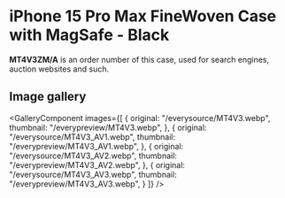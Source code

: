 
# iPhone 15 Pro Max FineWoven Case with MagSafe - Black

<Callout type='info' emoji='👉🏻'>**MT4V3ZM/A** is an order number of this case, used for search engines, auction websites and such.</Callout>

## Image gallery

<GalleryComponent
    images={[
      {
        original: "/everysource/MT4V3.webp",
        thumbnail: "/everypreview/MT4V3.webp",
      },
      {
        original: "/everysource/MT4V3_AV1.webp",
        thumbnail: "/everypreview/MT4V3_AV1.webp",
      },
      {
        original: "/everysource/MT4V3_AV2.webp",
        thumbnail: "/everypreview/MT4V3_AV2.webp",
      },
      {
        original: "/everysource/MT4V3_AV3.webp",
        thumbnail: "/everypreview/MT4V3_AV3.webp",
      }
    ]}
  />
